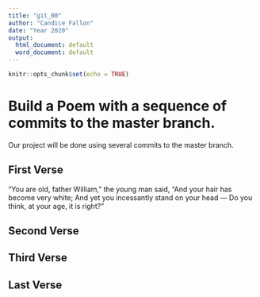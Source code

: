 ```yaml
---
title: "git_00"
author: "Candice Fallon"
date: "Year 2020"
output:
  html_document: default
  word_document: default
---
```


```r
knitr::opts_chunk$set(echo = TRUE)
```
# Build a Poem with a sequence of commits to the master branch.
Our project will be done using several commits to the master branch.
<!-- Do not modify or change any text in "!--" bracketed areas such as this --- these are instructions to
you, if you change any of this the git program will notice it and compromise your git merging strategy !-->

## First Verse 
"You are old, father William," the young man said,
    "And your hair has become very white;
  And yet you incessantly stand on your head —
    Do you think, at your age, it is right?"

## Second Verse


## Third Verse


## Last Verse

